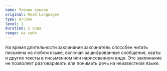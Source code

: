 ```yaml
---
name: Чтение языков
original: Read Languages
type: arcane
level: 1
duration: 2 хода
range: на себя
---
```


На время длительности заклинания заклинатель способен читать письмена на любом языке, включая зашифрованные сообщения, карты и другие тексты в письменном или нарисованном виде. Это заклинание не позволяет разговаривать или понимать речь на неизвестном языке.